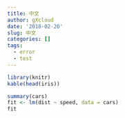 ```yaml
---
title: 中文
author: gXcloud
date: '2018-02-20'
slug: 中文
categories: []
tags:
  - error
  - test
---
```


```r
library(knitr)
kable(head(iris))
```


```r
summary(cars)
fit <- lm(dist ~ speed, data = cars)
fit
```


